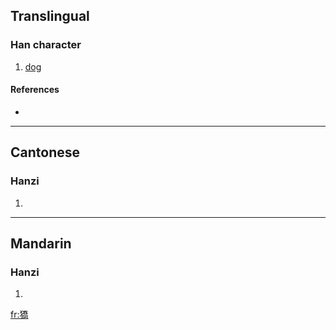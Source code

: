 ==Translingual==

===Han character===
{{Han char|rn=94|rad=犬|as=12|sn=15|four=4222<sub>7</sub>|canj=大竹竹大月 (KHHKB)}}

# [[dog]]

====References====
* {{Han ref|kx=0719.040|dkj=20697|dj=1130.110|hdz=21368.100|uh=7362|ud=29538|bh=E6A1|bd=59041}}

----

==Cantonese==

===Hanzi===
{{yue-hanzi|jyut=|y=hiu1}}

# {{defn|Cantonese|sort=犬12}}

----

==Mandarin==

===Hanzi===
{{cmn-hanzi|pin=[[huá]] ([[hua2]]), [[xiāo]] ([[xiao1]])|wg=hua<sup>2</sup>, hsiao<sup>1</sup>}}

# {{defn|Mandarin|sort=犬12}}

[[fr:獢]]